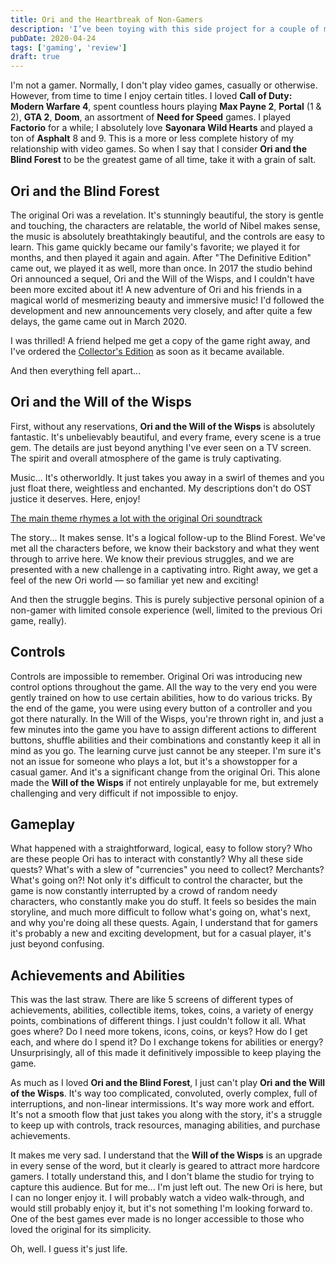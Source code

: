 ```yaml
---
title: Ori and the Heartbreak of Non-Gamers
description: 'I’ve been toying with this side project for a couple of months, and I’m pretty happy about how it’s been going so far.'
pubDate: 2020-04-24
tags: ['gaming', 'review']
draft: true
---
```



I'm not a gamer. Normally, I don't play video games, casually or otherwise. However, from time to time I enjoy certain titles. I loved **Call of Duty: Modern Warfare 4**, spent countless hours playing **Max Payne 2**, **Portal** (1 & 2), **GTA 2**, **Doom**, an assortment of **Need for Speed** games. I played **Factorio** for a while; I absolutely love **Sayonara Wild Hearts** and played a ton of **Asphalt** 8 and 9. This is a more or less complete history of my relationship with video games. So when I say that I consider **Ori and the Blind Forest** to be the greatest game of all time, take it with a grain of salt.

## Ori and the Blind Forest

The original Ori was a revelation. It's stunningly beautiful, the story is gentle and touching, the characters are relatable, the world of Nibel makes sense, the music is absolutely breathtakingly beautiful, and the controls are easy to learn. This game quickly became our family's favorite; we played it for months, and then played it again and again. After "The Definitive Edition" came out, we played it as well, more than once. In 2017 the studio behind Ori announced a sequel, Ori and the Will of the Wisps, and I couldn't have been more excited about it! A new adventure of Ori and his friends in a magical world of mesmerizing beauty and immersive music! I'd followed the development and new announcements very closely, and after quite a few delays, the game came out in March 2020.

I was thrilled! A friend helped me get a copy of the game right away, and I've ordered the [Collector's Edition](https://amzn.to/2KLKZ2R) as soon as it became available.

And then everything fell apart...

<Picture
  src="https://cdn.sanity.io/images/n3o7a5dl/prod/20cd1416a9bb05e0de5f8abfbe76330a2e9f8090-1200x675.jpg"
  alt="image"
  placeholder="blurred"
/>

## Ori and the Will of the Wisps

First, without any reservations, **Ori and the Will of the Wisps** is absolutely fantastic. It's unbelievably beautiful, and every frame, every scene is a true gem. The details are just beyond anything I've ever seen on a TV screen. The spirit and overall atmosphere of the game is truly captivating.

<Picture
  src="https://cdn.sanity.io/images/n3o7a5dl/prod/e6f2fafe5f089de05aa42e3be50ce6a289d9faad-1920x1080.jpg"
  alt="image"
  placeholder="blurred"
/>

Music... It's otherworldly. It just takes you away in a swirl of themes and you just float there, weightless and enchanted. My descriptions don't do OST justice it deserves. Here, enjoy!

[The main theme rhymes a lot with the original Ori soundtrack](https://soundcloud.com/garethcokerofficial/main-theme-1)

The story... It makes sense. It's a logical follow-up to the Blind Forest. We've met all the characters before, we know their backstory and what they went through to arrive here. We know their previous struggles, and we are presented with a new challenge in a captivating intro. Right away, we get a feel of the new Ori world — so familiar yet new and exciting!

And then the struggle begins. This is purely subjective personal opinion of a non-gamer with limited console experience (well, limited to the previous Ori game, really).

## Controls

Controls are impossible to remember. Original Ori was introducing new control options throughout the game. All the way to the very end you were gently trained on how to use certain abilities, how to do various tricks. By the end of the game, you were using every button of a controller and you got there naturally. In the Will of the Wisps, you're thrown right in, and just a few minutes into the game you have to assign different actions to different buttons, shuffle abilities and their combinations and constantly keep it all in mind as you go. The learning curve just cannot be any steeper. I'm sure it's not an issue for someone who plays a lot, but it's a showstopper for a casual gamer. And it's a significant change from the original Ori. This alone made the **Will of the Wisps** if not entirely unplayable for me, but extremely challenging and very difficult if not impossible to enjoy.

## Gameplay

What happened with a straightforward, logical, easy to follow story? Who are these people Ori has to interact with constantly? Why all these side quests? What's with a slew of "currencies" you need to collect? Merchants? What's going on?! Not only it's difficult to control the character, but the game is now constantly interrupted by a crowd of random needy characters, who constantly make you do stuff. It feels so besides the main storyline, and much more difficult to follow what's going on, what's next, and why you're doing all these quests. Again, I understand that for gamers it's probably a new and exciting development, but for a casual player, it's just beyond confusing.

## Achievements and Abilities

This was the last straw. There are like 5 screens of different types of achievements, abilities, collectible items, tokes, coins, a variety of energy points, combinations of different things. I just couldn't follow it all. What goes where? Do I need more tokens, icons, coins, or keys? How do I get each, and where do I spend it? Do I exchange tokens for abilities or energy? Unsurprisingly, all of this made it definitively impossible to keep playing the game.

<Picture
  src="https://cdn.sanity.io/images/n3o7a5dl/prod/d6dc9ac7a750fd86be6527bfa71bc0fbc4ce0d4b-1920x1080.jpg"
  alt="image"
  placeholder="blurred"
/>

As much as I loved **Ori and the Blind Forest**, I just can't play **Ori and the Will of the Wisps**. It's way too complicated, convoluted, overly complex, full of interruptions, and non-linear intermissions. It's way more work and effort. It's not a smooth flow that just takes you along with the story, it's a struggle to keep up with controls, track resources, managing abilities, and purchase achievements.

It makes me very sad. I understand that the **Will of the Wisps** is an upgrade in every sense of the word, but it clearly is geared to attract more hardcore gamers. I totally understand this, and I don't blame the studio for trying to capture this audience. But for me... I'm just left out. The new Ori is here, but I can no longer enjoy it. I will probably watch a video walk-through, and would still probably enjoy it, but it's not something I'm looking forward to. One of the best games ever made is no longer accessible to those who loved the original for its simplicity.

Oh, well. I guess it's just life.
